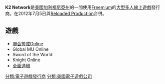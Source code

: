 {{refimprove|time=2014-04-02T03:18:52+00:00}}
{{Infobox company
| name                = K2 Network
| name_en             = 
| logo                = [[file:K2-logo.png|250px]]
| logo_caption        = 
| image               =
| image_caption       =
| type                = [[電子遊戲發行商|電子遊戲發行商]]
| original_text       = 
| other_text          = 
| traded_as           = 
| com_code            =
| ROC_UBN             = 
| fate                = 
| predecessor         = 
| successor           = 
| foundation          = 2001年
| defunct             = {{End date|2012|7|5}}
| location            = [[美國|美國]][[加利福尼亞州|加利福尼亞州]][[爾灣|爾灣]]
| locations           = 
| area_served         = 
| founder             = 
| chairman            = 
| president           = 
| MD                  = 
| GM                  = 
| CEO                 = 
| COO                 = 
| CFO                 = 
| CMO                 = 
| CD                  = 
| key_people          = 
| industry            = [[電子遊戲|電子遊戲]]
| products            = [[聯合警戒Online|聯合警戒Online]]<br />Global MU Online<br />Sword of the World<br />Knight Online<br />[[全面通緝_(遊戲)|全面通緝]]
| services            = 
| revenue             = 
| operating_income    = 
| net_income          = 
| aum                 = 
| assets              = 
| equity              = 
| owner               = 
| num_employees       = 
| parent              = 
| divisions           = 
| subsid              = 
| homepage            = 
| zip_code            = 
| telephone_no        = 
| slogan              = 
| capital             = 
| market_value        = 
| P/E ratio           = 
| earnings per share  = 
| Net asset value     = 
| accounting_period   = 
| major_shareholder   = 
| footnotes           = 
}}
'''K2 Network'''是[[美國|美國]][[加利福尼亞州|加利福尼亞州]]的一間使用[[Freemium|Freemium]]的[[大型多人線上遊戲|大型多人線上遊戲]]發行商。在2012年7月5日與[[Reloaded_Production|Reloaded Production]]合併。

== 遊戲 ==
* [[聯合警戒Online|聯合警戒Online]]
* Global MU Online
* Sword of the World
* Knight Online
* [[全面通緝_(遊戲)|全面通緝]]

[[分類:電子遊戲發行商|分類:電子遊戲發行商]]
[[分類:美國電子遊戲公司|分類:美國電子遊戲公司]]